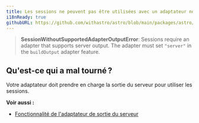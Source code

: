 ```yaml
---
title: Les sessions ne peuvent pas être utilisées avec un adaptateur ne prenant pas en charge la sortie du serveur.
i18nReady: true
githubURL: https://github.com/withastro/astro/blob/main/packages/astro/src/core/errors/errors-data.ts
---
```


> **SessionWithoutSupportedAdapterOutputError**: Sessions require an adapter that supports server output. The adapter must set `"server"` in the `buildOutput` adapter feature.

## Qu'est-ce qui a mal tourné ?
Votre adaptateur doit prendre en charge la sortie du serveur pour utiliser les sessions.

**Voir aussi :**
-  [Fonctionnalité de l'adaptateur de sortie du serveur](/fr/reference/adapter-reference/#construire-un-adaptateur)
